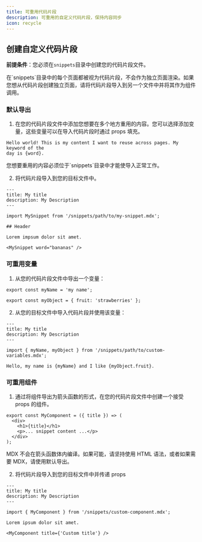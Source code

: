 ```yaml
---
title: 可重用代码片段
description: 可重用的自定义代码片段，保持内容同步
icon: recycle
---
```



<SnippetIntro />

## 创建自定义代码片段

**前提条件**：您必须在`snippets`目录中创建您的代码片段文件。

<Note>
  在`snippets`目录中的每个页面都被视为代码片段，不会作为独立页面渲染。如果您想从代码片段创建独立页面，请将代码片段导入到另一个文件中并将其作为组件调用。
</Note>

### 默认导出

1. 在您的代码片段文件中添加您想要在多个地方重用的内容。您可以选择添加变量，这些变量可以在导入代码片段时通过 props 填充。

```mdx snippets/my-snippet.mdx
Hello world! This is my content I want to reuse across pages. My keyword of the
day is {word}.
```

<Warning>
  您想要重用的内容必须位于`snippets`目录中才能使导入正常工作。
</Warning>

2. 将代码片段导入到您的目标文件中。

```mdx destination-file.mdx
---
title: My title
description: My Description
---

import MySnippet from '/snippets/path/to/my-snippet.mdx';

## Header

Lorem impsum dolor sit amet.

<MySnippet word="bananas" />
```

### 可重用变量

1. 从您的代码片段文件中导出一个变量：

```mdx snippets/path/to/custom-variables.mdx
export const myName = 'my name';

export const myObject = { fruit: 'strawberries' };
```

2. 从您的目标文件中导入代码片段并使用该变量：

```mdx destination-file.mdx
---
title: My title
description: My Description
---

import { myName, myObject } from '/snippets/path/to/custom-variables.mdx';

Hello, my name is {myName} and I like {myObject.fruit}.
```

### 可重用组件

1. 通过将组件导出为箭头函数的形式，在您的代码片段文件中创建一个接受 props 的组件。

```mdx snippets/custom-component.mdx
export const MyComponent = ({ title }) => (
  <div>
    <h1>{title}</h1>
    <p>... snippet content ...</p>
  </div>
);
```

<Warning>
  MDX 不会在箭头函数体内编译。如果可能，请坚持使用 HTML 语法，或者如果需要 MDX，请使用默认导出。
</Warning>

2. 将代码片段导入到您的目标文件中并传递 props

```mdx destination-file.mdx
---
title: My title
description: My Description
---

import { MyComponent } from '/snippets/custom-component.mdx';

Lorem ipsum dolor sit amet.

<MyComponent title={'Custom title'} />
```
